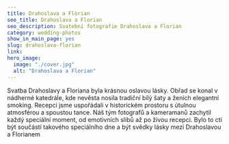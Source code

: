 ```yaml
---
title: Drahoslava a Florian
seo_title: Drahoslava a Florian
seo_description: Svatební fotografie Drahoslava a Florian
category: wedding-photos
show_in_main_page: yes
slug: drahoslava-florian
link:
hero_image:
  image: "./cover.jpg"
  alt: "Drahoslava a Florian"
---
```

Svatba Drahoslavy a Floriana byla krásnou oslavou lásky. Obřad se konal v nádherné katedrále, kde nevěsta nosila tradiční bílý šaty a ženich elegantní smoking. Recepci jsme uspořádali v historickém prostoru s útulnou atmosférou a spoustou tance. Náš tým fotografů a kameramanů zachytil každý speciální moment, od emotivních slibů až po živou recepci. Bylo to ctí být součástí takového speciálního dne a být svědky lásky mezi Drahoslavou a Florianem